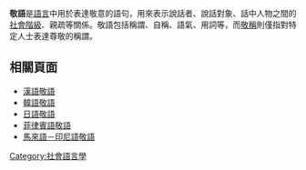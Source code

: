 {{mi|
{{Expand|time=2018-04-01T13:15:56+00:00}}
{{Expand english|time=2018-04-01T13:15:56+00:00}}
{{unreferenced|time=2016-07-08T13:07:20+00:00}}
}}
'''敬語'''是[[語言|語言]]中用於表達敬意的語句，用來表示說話者、說話對象、話中人物之間的[[社會階級|社會階級]]、親疏等關係。敬語包括稱謂、自稱、語氣、用詞等，而[[敬稱|敬稱]]則僅指對特定人士表達尊敬的稱謂。

== 相關頁面 ==
* [[漢語敬語|漢語敬語]]
* [[韓語敬語|韓語敬語]]
* [[日語敬語|日語敬語]]
*[[菲律賓語敬語|菲律賓語敬語]]
*[[馬來-印尼語敬語|馬來語－印尼語敬語]]
[[Category:社會語言學|Category:社會語言學]]